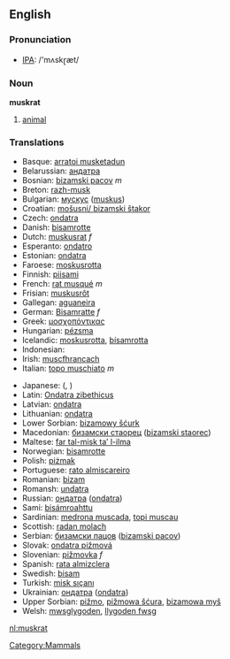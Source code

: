 ==English==
[[Category:Mammals]]

=== Pronunciation ===
*[[w:IPA|IPA]]: /'mʌskɽæt/

=== Noun ===
'''muskrat'''

# [[animal]]

=== Translations ===
{{top}}
*Basque: [[arratoi musketadun]]
*Belarussian: [[андатра]]
*Bosnian: [[bizamski pacov]] ''m''
*Breton: [[razh-musk]]
*Bulgarian: [[мускус]] ([[muskus]])
*Croatian: [[mošusni/ bizamski štakor]]
*Czech: [[ondatra]]
*Danish: [[bisamrotte]]
*Dutch: [[muskusrat]] ''f''
*Esperanto: [[ondatro]]
*Estonian: [[ondatra]]
*Faroese: [[moskusrotta]]
*Finnish: [[piisami]]
*French: [[rat musqué]] ''m''
*Frisian: [[muskusrôt]]
*Gallegan: [[aguaneira]]
*German: [[Bisamratte]] ''f''
*Greek: [[μοσχοπόντικας]] '' ''
*Hungarian: [[pézsma]]
*Icelandic: [[moskusrotta]], [[bísamrotta]]
*Indonesian: [[]]
*Irish: [[muscfhrancach]]
*Italian: [[topo muschiato]] ''m''
{{mid}}
*Japanese: [[]] ([[]], )
*Latin: [[Ondatra zibethicus]] '' ''
*Latvian: [[ondatra]]
*Lithuanian: [[ondatra]]
*Lower Sorbian: [[bizamowy šćurk]]
*Macedonian: [[бизамски стаорец]] ([[bizamski staorec]])
*Maltese: [[far tal-misk ta’ l-ilma]]
*Norwegian: [[bisamrotte]]
*Polish: [[piżmak]] '' ''
*Portuguese: [[rato almiscareiro]]
*Romanian: [[bizam]]
*Romansh: [[undatra]]
*Russian: [[ондатра]] ([[ondatra]]) '' ''
*Sami: [[bisámroahttu]]
*Sardinian: [[medrona muscada]], [[topi muscau]]
*Scottish: [[radan molach]]
*Serbian: [[бизамски пацов]] ([[bizamski pacov]])
*Slovak: [[ondatra pižmová]]
*Slovenian: [[pižmovka]] ''f''
*Spanish: [[rata almizclera]] '' ''
*Swedish: [[bisam]]
*Turkish: [[misk sıçanı]]
*Ukrainian: [[ондатра]] ([[ondatra]])
*Upper Sorbian: [[pižmo]], [[pižmowa šćura]], [[bizamowa myš]]
*Welsh: [[mwsglygoden]], [[llygoden fwsg]]
{{bottom}}
[[nl:muskrat]]